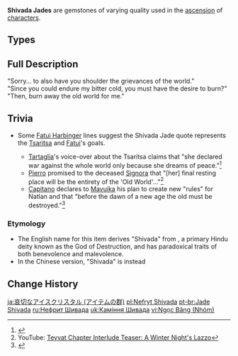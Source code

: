 {{Terminology Infobox
|image        = <gallery>
Item Shivada Jade Sliver.png|Sliver
Item Shivada Jade Fragment.png|Fragment
Item Shivada Jade Chunk.png|Chunk
Item Shivada Jade Gemstone.png|Gemstone
</gallery>
|type         = Item Groups
|type2        = Character Ascension Materials
|type3        = Ascension Gems
|type4        = Ascension Gem Groups
|source1      = [[Normal Bosses]]:
{{Pages by Category List|Drops Shivada Jade Sliver&Normal Bosses}}
|source2      = [[Weekly Bosses]]:
{{Pages by Category List|Drops Shivada Jade Sliver&Weekly Bosses}}
|source3      = [[Alchemy]]
|source4      = [[Souvenir Shop]]
}}
'''Shivada Jades''' are gemstones of varying quality used in the [[Character#Ascensions|ascension]] of {{Cryo}} [[character]]s.

==Types==
{{Material Quality
|2=Shivada Jade Sliver
|3=Shivada Jade Fragment
|4=Shivada Jade Chunk
|5=Shivada Jade Gemstone
}}

==Full Description==
"Sorry... to also have you shoulder the grievances of the world."<br>
"Since you could endure my bitter cold, you must have the desire to burn?"<br>
"Then, burn away the old world for me."

==Trivia==
* <section begin="ShivadaQuote" />Some [[Fatui Harbinger]] lines suggest the Shivada Jade quote represents the [[Tsaritsa]] and [[Fatui]]'s goals.
** [[Tartaglia]]'s voice-over about the Tsaritsa claims that "she declared war against the whole world only because she dreams of peace."<ref>{{Ref/VO|Tartaglia|About Tsaritsa}}</ref>
** [[Pierro]] promised to the deceased [[Signora]] that "[her] final resting place will be the entirety of the 'Old World'..."<ref>YouTube: [https://youtu.be/TmaAOV4SJNQ Teyvat Chapter Interlude Teaser: A Winter Night's Lazzo]</ref>
** [[Capitano]] declares to [[Mavuika]] his plan to create new "rules" for Natlan and that "before the dawn of a new age the old must be destroyed."<ref>{{Ref/Quest|A Decision (Archon Quest)}}</ref><section end="ShivadaQuote" />

===Etymology===
* The English name for this item derives "Shivada" from {{w|Shiva}}, a primary Hindu deity known as the God of Destruction, and has paradoxical traits of both benevolence and malevolence.
* In the Chinese version, "Shivada" is instead {{zh|s=哀叙冰|t=哀敘冰|rm=Āixù Bīng|tl=Grieving/Lamenting Ice|lit=Grief-Narrating Ice.}}

==Change History==
{{Change History|1.0}}
[[Category:Shivada Jade| ]]

[[ja:哀切なアイスクリスタル (アイテムの群)]]
[[pl:Nefryt Shivada]]
[[pt-br:Jade Shivada]]
[[ru:Нефрит Шивада]]
[[uk:Каміння Шивада]]
[[vi:Ngọc Băng (Nhóm)]]